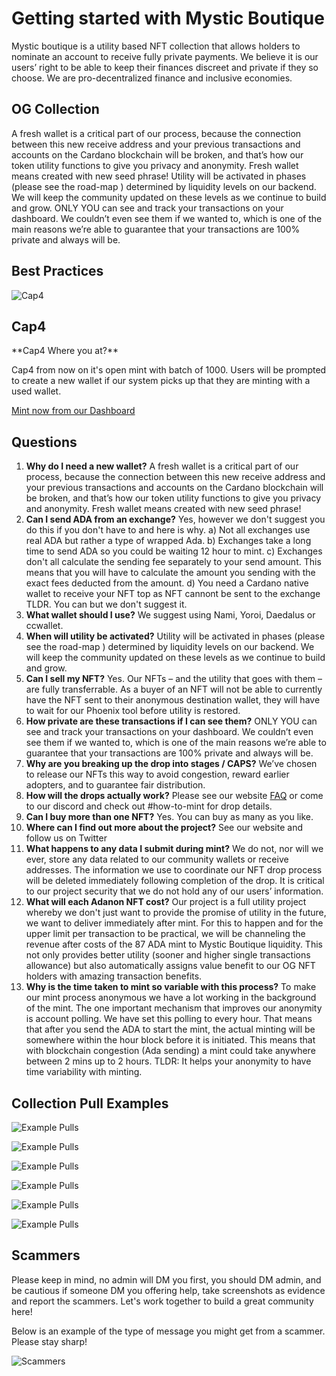 
# Getting started with Mystic Boutique

Mystic boutique is a utility based NFT collection that allows holders to nominate an account to receive fully private payments. 
We believe it is our users’ right to be able to keep their finances discreet and private if they so choose. We are pro-decentralized finance and inclusive economies.

## OG Collection

A fresh wallet is a critical part of our process, because the connection between this new receive address and your previous transactions and accounts on the Cardano blockchain will be broken, and that’s how our token utility functions to give you privacy and anonymity. 
Fresh wallet means created with new seed phrase! Utility will be activated in phases (please see the road-map ) determined by liquidity levels on our backend. 
We will keep the community updated on these levels as we continue to build and grow. 
ONLY YOU can see and track your transactions on your dashboard. We couldn’t even see them if we wanted to, which is one of the main reasons we’re able to guarantee that your transactions are 100% private and always will be. 

## Best Practices

<Bleed>![Cap4](../../public/best-practices.png)</Bleed>

## Cap4

<Callout type="warning" emoji="⚠️">
  **Cap4 Where you at?**
</Callout>

Cap4 from now on it's open mint with batch of 1000. Users will be prompted to create a new wallet if our system picks up that they are minting with a used wallet.

[Mint now from our Dashboard](https://dashboard.mysticboutique.io/mint/)

## Questions

1. **Why do I need a new wallet?** A fresh wallet is a critical part of our process, because the connection between this new receive address and your previous transactions and accounts on the Cardano blockchain will be broken, and that’s how our token utility functions to give you privacy and anonymity. Fresh wallet means created with new seed phrase!
1. **Can I send ADA from an exchange?** Yes, however we don't suggest you do this if you don't have to and here is why. a) Not all exchanges use real ADA but rather a type of wrapped Ada. b) Exchanges take a long time to send ADA so you could be waiting 12 hour to mint. c) Exchanges don't all calculate the sending fee separately to your send amount. This means that you will have to calculate the amount you sending with the exact fees deducted from the amount. d) You need a Cardano native wallet to receive your NFT top as NFT cannont be sent to the exchange TLDR. You can but we don't suggest it.
1. **What wallet should I use?** We suggest using Nami, Yoroi, Daedalus or ccwallet. 
1. **When will utility be activated?** Utility will be activated in phases (please see the road-map ) determined by liquidity levels on our backend. We will keep the community updated on these levels as we continue to build and grow. 
1. **Can I sell my NFT?** Yes. Our NFTs – and the utility that goes with them – are fully transferrable. As a buyer of an NFT will not be able to currently have the NFT sent to their anonymous destination wallet, they will have to wait for our Phoenix tool before utility is restored.
1. **How private are these transactions if I can see them?** ONLY YOU can see and track your transactions on your dashboard. We couldn’t even see them if we wanted to, which is one of the main reasons we’re able to guarantee that your transactions are 100% private and always will be. 
1. **Why are you breaking up the drop into stages / CAPS?** We’ve chosen to release our NFTs this way to avoid congestion, reward earlier adopters, and to guarantee fair distribution.
1. **How will the drops actually work?** Please see our website [FAQ](/faq/getting-started) or come to our discord and check out #how-to-mint for drop details. 
1. **Can I buy more than one NFT?** Yes. You can buy as many as you like. 
1. **Where can I find out more about the project?** See our website and follow us on Twitter 
1. **What happens to any data I submit during mint?** We do not, nor will we ever, store any data related to our community wallets or receive addresses. The information we use to coordinate our NFT drop process will be deleted immediately following completion of the drop. It is critical to our project security that we do not hold any of our users’ information.
1. **What will each Adanon NFT cost?** Our project is a full utility project whereby we don't just want to provide the promise of utility in the future, we want to deliver immediately after mint. For this to happen and for the upper limit per transaction to be practical, we will be channeling the revenue after costs of the 87 ADA mint to Mystic Boutique liquidity. This not only provides better utility (sooner and higher single transactions allowance) but also automatically assigns value benefit to our OG NFT holders with amazing transaction benefits.
1. **Why is the time taken to mint so variable with this process?** To make our mint process anonymous we have a lot working in the background of the mint. The one important mechanism that improves our anonymity is account polling. We have set this polling to every hour. That means that after you send the ADA to start the mint, the actual minting will be somewhere within the hour block before it is initiated. This means that with blockchain congestion (Ada sending) a mint could take anywhere between 2 mins up to 2 hours.  TLDR: It helps your anonymity to have time variability with minting.

## Collection Pull Examples

<Bleed>![Example Pulls](../../public/example-pulls0.png)</Bleed>

<Bleed>![Example Pulls](../../public/example-pulls1.png)</Bleed>

<Bleed>![Example Pulls](../../public/example-pulls2.png)</Bleed>

<Bleed>![Example Pulls](../../public/example-pulls3.png)</Bleed>

<Bleed>![Example Pulls](../../public/example-pulls4.png)</Bleed>

<Bleed>![Example Pulls](../../public/example-pulls5.png)</Bleed>


## Scammers

<Callout type="error" emoji="🚫">
 Please keep in mind, no admin will DM you first, you should DM admin, and be cautious if someone DM you offering help, take screenshots as evidence and report the scammers. Let's work together to build a great community here!
</Callout>

Below is an example of the type of message you might get from a scammer. Please stay sharp!

<Bleed>![Scammers](../../public/scammer1.png)</Bleed>
